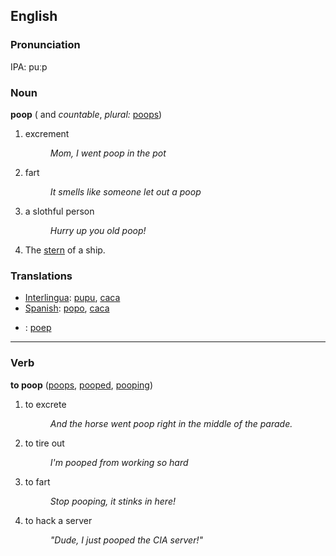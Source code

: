 ==English==

===Pronunciation===
IPA: puːp

===Noun===
'''poop'''  ({{uncountable}} and ''countable'', ''plural:'' [[poops]])

# excrement
#:''Mom, I went poop in the pot''
# fart
#:''It smells like someone let out a poop''
# a slothful person
#:''Hurry up you old poop!'' 
# The [[stern]] of a ship.

=== Translations ===
*[[Interlingua]]: [[pupu]], [[caca]]
*[[Spanish]]: [[popo]], [[caca]]
*{{nl}}: [[poep]]

----

===Verb===
'''to poop'''  ([[poops]], [[pooped]], [[pooping]])
# to excrete
#:''And the horse went poop right in the middle of the parade.''
# to tire out
#:''I'm pooped from working so hard''
# to fart
#:''Stop pooping, it stinks in here!''
# to hack a server
#:<i>"Dude, I just pooped the CIA server!"</i>